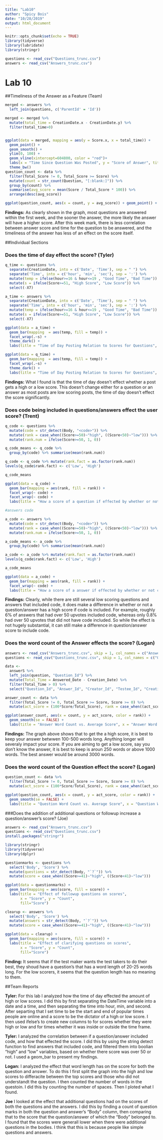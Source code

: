 ---
title: "Lab10"
author: "Spicy Bois"
date: "10/28/2019"
output: html_document
---

```{r setup, include=FALSE}
knitr::opts_chunk$set(echo = TRUE)
library(tidyverse)
library(lubridate)
library(stringr)

questions <- read_csv("Questions_trunc.csv")
answers <- read_csv("Answers_trunc.csv")
```

# Lab 10
##Timeliness of the Answer as a Feature (Team)
```{r}
merged <- answers %>%
  left_join(questions, c('ParentId' = 'Id')) 

merged <- merged %>% 
  mutate(total_time = CreationDate.x - CreationDate.y) %>%
  filter(total_time>0)


ggplot(data = merged, mapping = aes(y = Score.x, x = total_time)) +
  geom_point() +
  geom_smooth() +
  ylim(0, 100) +
  geom_vline(xintercept=604800, color = "red")+
  labs(x = "Time Since Question Was Posted", y = "Score of Answer", title = "How the Score of the answer is effected by time ellapsed since question was posted", caption = "red line indicates 1 week mark between when a question is asked and when it gets answered") +
  theme_bw()
question_count <- data %>%
  filter(Total_Score != 0, Total_Score >= Score) %>%
  mutate(count = str_count(Question, "[:blank:]")) %>%
  group_by(count) %>%
  summarise(avg_score = mean(Score / Total_Score * 100)) %>%
  arrange(desc(avg_score))

ggplot(question_count, aes(x = count, y = avg_score)) + geom_point() + geom_smooth(se = FALSE)
```
**Findings:** As clearly shown in the graph, most questions are answered within the first week, and the sooner the answer, the more likely the answer will have a higher score. After this week mark, there is less correlation between answer score and time for the question to be answered, and the timeliness of the answer has less of an effect on the score itself. 

##Individual Sections

### Does the time of day effect the score? (Tyler)
```{r}
q_time <- questions %>%
  separate(CreationDate, into = c('Date', 'Time'), sep = " ") %>%
  separate('Time', into = c('hour', 'min', 'sec'), sep = ':') %>%
  mutate(temp = ifelse(hour>=16 & hour<=19 , "Good Time", "Bad Time")) %>%
  mutate(s = ifelse(Score>=51, "High Score", "Low Score")) %>%
  select(-X7)

a_time <- answers %>%
  separate(CreationDate, into = c('Date', 'Time'), sep = " ") %>%
  separate('Time', into = c('hour', 'min', 'sec'), sep = ':') %>%
  mutate(temp = ifelse(hour>=16 & hour<=19 , "Good Time", "Bad Time")) %>%
  mutate(s = ifelse(Score>=51, "High Score", "Low Score")) %>%
  select(-X7)

ggplot(data = a_time) +
  geom_bar(mapping  = aes(temp, fill = temp)) +
  facet_wrap(.~s) +
  theme_dark() +
  labs(title = "Time of Day Posting Relation to Scores for Questions", caption = "A high score is above 50 \n A Good Time is between 4pm and 8pm", x = "Time of Day", fill = "Time of Day", y = "Count")

ggplot(data = q_time) +
  geom_bar(mapping  = aes(temp, fill = temp)) +
  facet_wrap(.~s) + 
  theme_dark() +
  labs(title = "Time of Day Posting Relation to Scores for Questions", caption = "A high score is above 50 \n A Good Time is between 4pm and 8pm", x = "Time of Day", fill = "Time of Day", y = "Count") 

```
**Findings:** What I found is that the time of day doesn't effect whether a post gets a high or a low score. This doesn't change either for a question or an answer as most posts are low scoring posts, the time of day doesn't effect the score significantly.

### Does code being included in questions/answers effect the user score? (Trent)
```{r}
q_code <- questions %>%
  mutate(code = str_detect(Body, "<code>")) %>%
  mutate(rank = case_when((Score>=50)~"high", ((Score<50)~"low"))) %>%
  mutate(rank.num = ifelse(Score>=50, 1, 0))

q_code_means <- q_code %>%
  group_by(code) %>% summarise(mean(rank.num))

q_code <- q_code %>% mutate(rank.fact = as.factor(rank.num))
levels(q_code$rank.fact) <- c('Low', 'High')

q_code_means

ggplot(data = q_code) +
  geom_bar(mapping = aes(rank, fill = rank)) +
  facet_wrap(~ code) +
  facet_wrap(~ code) +
  labs(title = "How a score of a question if effected by whether or not code is included", x = "Score", y = "Count", fill="Score", caption = "high represents questions with scores over 50 votes, and low represents questions with less than 50 votes. TRUE reprenents questions that had code attatched to them, and FALSE questions do not") 

#answers code

a_code <- answers %>%
  mutate(code = str_detect(Body, "<code>")) %>%
  mutate(rank = case_when((Score>=50)~"high", ((Score<50)~"low"))) %>%
  mutate(rank.num = ifelse(Score>=50, 1, 0))

a_code_means <- a_code %>%
  group_by(code) %>% summarise(mean(rank.num))

a_code <- a_code %>% mutate(rank.fact = as.factor(rank.num))
levels(q_code$rank.fact) <- c('Low', 'High')

a_code_means

ggplot(data = a_code) +
  geom_bar(mapping = aes(rank, fill = rank)) +
  facet_wrap(~ code) +
  labs(title = "How a score of a answer if effected by whether or not code is included", x = "Score", y = "Count", fill="Score", caption = "high represents answers with scores over 50 votes, and low represents answers with less than 50 votes. TRUE reprenents answers that had code attatched to them, and FALSE answers do not")
```
**Findings:** Clearly, while there are still several low scoring questions and answers that included code, it does make a difference in whether or not a question/answer has a high score if code is included. For example, roughly 6% of answers that had over 50 upvotes included code, whereas only 0.8% had over 50 upvotes that did not have code included. So while the effect is not hugely substantial, it can still make a difference in question/answer score to include code. 

### Does the word count of the Answer effects the score? (Logan)
```{r, message=FALSE}
answers <- read_csv("Answers_trunc.csv", skip = 1, col_names = c("Answer_Id", "Testee_Id", "Answered_Date", "Question_Id", "Score", "Answer", "X7"))
questions <- read_csv("Questions_trunc.csv", skip = 1, col_names = c("Question_Id", "Creator_Id", "Creation_Date", "Total_Score", "Question", "Correct_Answer", "X7"))

data <- 
  answerS %>%
  left_join(question, "Question_Id") %>% 
  mutate(Total_Time = Answered_Date - Creation_Date) %>%
  filter(Total_Time > 0) %>%
  select("Question_Id", "Answer_Id", "Creator_Id", "Testee_Id", "Creation_Date", "Answered_Date", "Total_Time", "Score", "Total_Score", "Question", "Answer", "Correct_Answer")

answer_count <- data %>%
  filter(Total_Score != 0, Total_Score >= Score, Score >= 0) %>%
  mutate(act_score = (100*Score/Total_Score), rank = case_when((act_score >= 50)~"high", ((act_score < 50)~"low")), count = str_count(Answer, "[:blank:]"))

ggplot(answer_count, aes(x = count, y = act_score, color = rank)) + 
  geom_smooth(se = FALSE) + 
  labs(title = "Answer Word Count vs. Average Score", x = "Answer Word Count", y = "Score", caption = "Removed Scores that did not make sence (i.e. negative scores)")
```

**Findings:** The graph above shows that to get the a high score, it is best to keep your answer betwwen 100-500 words long. Anything longer will severaly impact your score. If you are aiming to get a low score, say you don't know the answer, it is best to keep is aroun 250 words or above 1000 words. The best answer would be around 3000 words. 

### Does the word count of the Question effect the score? (Logan)
```{r}
question_count <- data %>%
  filter(Total_Score != 0, Total_Score >= Score, Score >= 0) %>%
  mutate(act_score = (100*Score/Total_Score), rank = case_when((act_score >= 50)~"high", ((act_score < 50)~"low")), count = str_count(Question, "[:blank:]"))

ggplot(question_count, aes(x = count, y = act_score, color = rank)) + 
  geom_smooth(se = FALSE) + 
  labs(title = "Question Word Count vs. Average Score", x = "Question Word Count", y = "Score", caption = "Removed Scores that did not make sence (i.e. negative scores)")
```

###Does the addition of additional questions or followup increase a question/answer's score? (Joe)

```{r}
answers <- read_csv("Answers_trunc.csv")
questions <- read_csv("Questions_trunc.csv")
install.packages("stringr")
```
```{r}
library(stringr)
library(tidyverse)
library(dplyr)
```
```{r}
questionmarks <- questions %>% 
  select('Body', 'Score') %>%
  mutate(questions = str_detect(Body, "`?`")) %>%
  mutate(score = case_when((Score>=41)~"high", ((Score<41)~"low")))

ggplot(data = questionmarks) +
  geom_bar(mapping = aes(score, fill = score)) +
  labs(title = "Effect of followup questions on scores", 
       x = "Score", y = "Count",
       fill="Score")
```
```{r}
clearup <- answers %>% 
  select('Body', 'Score') %>%
  mutate(answers = str_detect(Body, "`?`")) %>%
  mutate(score = case_when((Score>=41)~"high", ((Score<41)~"low")))

ggplot(data = clearup) +
  geom_bar(mapping = aes(score, fill = score)) +
  labs(title = "Effect of clarifying questions on scores", 
       x = "Score", y = "Count",
       fill="Score")
```

**Finding:** It seems that if the test maker wants the test takers to do their best, they shoud have a question's that has a word length of 20-25 words long. For the low scorers, it seems that the question length has no meaning to them.

##Team Reports

**Tyler:** For this lab I analyzed how the time of day effected the amount of high or low scores. I did this by first separating the DateTime variable into a date and a time, and then separating the time into hour, min, and second. After separting that I set time to be the start and end of popular times people are online and a score to be the dictator of a high or low score. I then used ifelse's to create new columns to for scores whether they were high or low and for times whether it was inside or outside the time frame.

**Tyler:** I analyzed the correlation between if a question/answer included code, and how that effected the score. I did this by using the string detect function to find answers that included code, and filtered them into boolian "high" and "low" variables, based on whether there score was over 50 or not. I used a geom_bar to present my findings.

**Logan:** I analyzed the effect that word length has on the score for both the question and answer. To do this I first split the graph into the high and low scores to differacite between the top scores and those who did not understandt the question. I then counted the number of words in the questoin. I did this by counting the number of spaces. Then I ploted what I found.

**Joe** I looked at the effect that additional questions had on the scores of both the questions and the answers. I did this by finding a count of question marks in both the question and answer's "Body" column, then comparing that to the score that the question/answer of which the "Body" belonged to. I found that the scores were generall lower when there were additional questions in the bodies. I think that this is because people like simple questions and answers.


